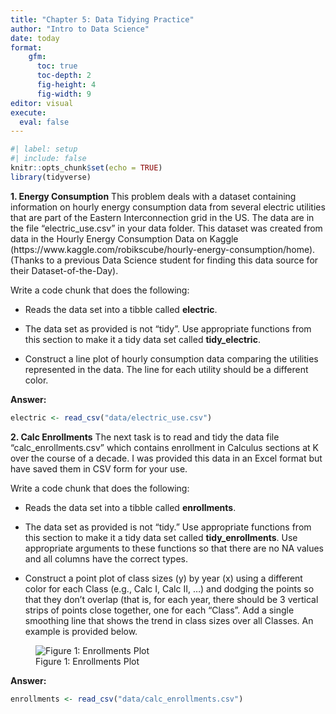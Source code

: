 ```yaml
---
title: "Chapter 5: Data Tidying Practice"
author: "Intro to Data Science"
date: today
format: 
    gfm: 
      toc: true
      toc-depth: 2
      fig-height: 4
      fig-width: 9
editor: visual
execute: 
  eval: false
---
```


```r
#| label: setup
#| include: false
knitr::opts_chunk$set(echo = TRUE)
library(tidyverse)
```

**1. Energy Consumption** This problem deals with a dataset containing information on hourly energy consumption data from several electric utilities that are part of the Eastern Interconnection grid in the US. The data are in the file "electric_use.csv" in your data folder. This dataset was created from data in the Hourly Energy Consumption Data on Kaggle (https://www.kaggle.com/robikscube/hourly-energy-consumption/home). (Thanks to a previous Data Science student for finding this data source for their Dataset-of-the-Day).

Write a code chunk that does the following:

-   Reads the data set into a tibble called **electric**.

-   The data set as provided is not "tidy". Use appropriate functions from this section to make it a tidy data set called **tidy_electric**.

-   Construct a line plot of hourly consumption data comparing the utilities represented in the data. The line for each utility should be a different color.

**Answer:**

```r
electric <- read_csv("data/electric_use.csv")

```

**2. Calc Enrollments** The next task is to read and tidy the data file "calc_enrollments.csv" which contains enrollment in Calculus sections at K over the course of a decade. I was provided this data in an Excel format but have saved them in CSV form for your use.

Write a code chunk that does the following:

-   Reads the data set into a tibble called **enrollments**.

-   The data set as provided is not "tidy." Use appropriate functions from this section to make it a tidy data set called **tidy_enrollments**. Use appropriate arguments to these functions so that there are no NA values and all columns have the correct types.

-   Construct a point plot of class sizes (y) by year (x) using a different color for each Class (e.g., Calc I, Calc II, ...) and dodging the points so that they don't overlap (that is, for each year, there should be 3 vertical strips of points close together, one for each "Class". Add a single smoothing line that shows the trend in class sizes over all Classes. An example is provided below.

![Figure 1: Enrollments Plot](figures/enrollments_plot_example.png)

**Answer:**

```r
enrollments <- read_csv("data/calc_enrollments.csv")

```
